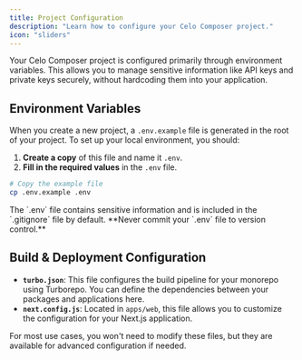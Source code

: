 ```yaml
---
title: Project Configuration
description: "Learn how to configure your Celo Composer project."
icon: "sliders"
---
```


Your Celo Composer project is configured primarily through environment variables. This allows you to manage sensitive information like API keys and private keys securely, without hardcoding them into your application.

## Environment Variables

When you create a new project, a `.env.example` file is generated in the root of your project. To set up your local environment, you should:

1.  **Create a copy** of this file and name it `.env`.
2.  **Fill in the required values** in the `.env` file.

```bash
# Copy the example file
cp .env.example .env
```

<Warning>
  The `.env` file contains sensitive information and is included in the `.gitignore` file by default. **Never commit your `.env` file to version control.**
</Warning>



## Build & Deployment Configuration

- **`turbo.json`**: This file configures the build pipeline for your monorepo using Turborepo. You can define the dependencies between your packages and applications here.
- **`next.config.js`**: Located in `apps/web`, this file allows you to customize the configuration for your Next.js application.

For most use cases, you won't need to modify these files, but they are available for advanced configuration if needed.
